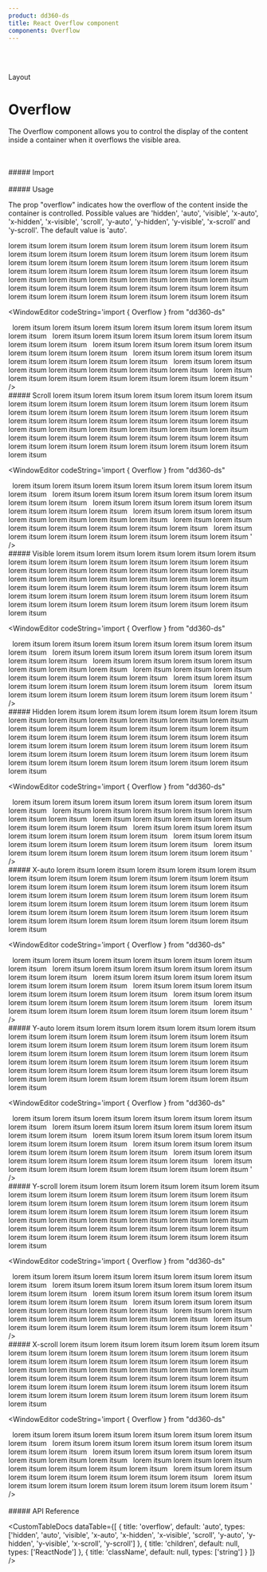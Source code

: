 ```yaml
---
product: dd360-ds
title: React Overflow component
components: Overflow
---
```


<br />
<br />

<Label>Layout</Label>

# <span name="floating-nav">Overflow</span>

The Overflow component allows you to control the display of the content inside a container when it overflows the visible area.

<br />
<br />
##### <span name="floating-nav">Import</span>

<WindowEditor codeString="import { Overflow } from 'dd360-ds'" />
<WindowEditor codeString="import Overflow from 'dd360-ds/Layout/Overflow'" />

<br />
<br />
##### <span name="floating-nav">Usage</span>

The prop "overflow" indicates how the overflow of the content inside the container is controlled. Possible values are 'hidden', 'auto', 'visible', 'x-auto',
'x-hidden', 'x-visible', 'scroll', 'y-auto', 'y-hidden', 'y-visible', 'x-scroll' and 'y-scroll'. The default value is 'auto'.

<ContainerComponentDoc>
    <Overflow className="h-20">
        lorem itsum lorem itsum lorem itsum lorem itsum lorem itsum lorem itsum lorem itsum lorem itsum lorem itsum lorem itsum lorem itsum lorem itsum lorem
        itsum lorem itsum lorem itsum lorem itsum lorem itsum lorem itsum lorem itsum lorem itsum lorem itsum lorem itsum lorem itsum lorem itsum lorem itsum
        lorem itsum lorem itsum lorem itsum lorem itsum lorem itsum lorem itsum lorem itsum lorem itsum lorem itsum lorem itsum lorem itsum lorem itsum lorem
        itsum lorem itsum lorem itsum lorem itsum lorem itsum
    </Overflow>
</ContainerComponentDoc>

<WindowEditor codeString='import { Overflow } from "dd360-ds"

<Overflow className="h-20">
    &nbsp;&nbsp;lorem itsum lorem itsum lorem itsum lorem itsum lorem itsum lorem itsum lorem itsum &nbsp;&nbsp;lorem itsum lorem itsum lorem itsum lorem itsum
    lorem itsum lorem itsum lorem itsum &nbsp;&nbsp;lorem itsum lorem itsum lorem itsum lorem itsum lorem itsum lorem itsum lorem itsum &nbsp;&nbsp;lorem itsum
    lorem itsum lorem itsum lorem itsum lorem itsum lorem itsum lorem itsum &nbsp;&nbsp;lorem itsum lorem itsum lorem itsum lorem itsum lorem itsum lorem itsum
    lorem itsum &nbsp;&nbsp;lorem itsum lorem itsum lorem itsum lorem itsum lorem itsum lorem itsum lorem itsum
</Overflow>
' />

<br />
##### <span name="floating-nav">Scroll</span>

<ContainerComponentDoc>
    <Overflow className="h-20" overflow="scroll">
        lorem itsum lorem itsum lorem itsum lorem itsum lorem itsum lorem itsum lorem itsum lorem itsum lorem itsum lorem itsum lorem itsum lorem itsum lorem
        itsum lorem itsum lorem itsum lorem itsum lorem itsum lorem itsum lorem itsum lorem itsum lorem itsum lorem itsum lorem itsum lorem itsum lorem itsum
        lorem itsum lorem itsum lorem itsum lorem itsum lorem itsum lorem itsum lorem itsum lorem itsum lorem itsum lorem itsum lorem itsum lorem itsum lorem
        itsum lorem itsum lorem itsum lorem itsum lorem itsum
    </Overflow>
</ContainerComponentDoc>

<WindowEditor codeString='import { Overflow } from "dd360-ds"

<Overflow className="h-20" overflow="scroll">
    &nbsp;&nbsp;lorem itsum lorem itsum lorem itsum lorem itsum lorem itsum lorem itsum lorem itsum &nbsp;&nbsp;lorem itsum lorem itsum lorem itsum lorem itsum
    lorem itsum lorem itsum lorem itsum &nbsp;&nbsp;lorem itsum lorem itsum lorem itsum lorem itsum lorem itsum lorem itsum lorem itsum &nbsp;&nbsp;lorem itsum
    lorem itsum lorem itsum lorem itsum lorem itsum lorem itsum lorem itsum &nbsp;&nbsp;lorem itsum lorem itsum lorem itsum lorem itsum lorem itsum lorem itsum
    lorem itsum &nbsp;&nbsp;lorem itsum lorem itsum lorem itsum lorem itsum lorem itsum lorem itsum lorem itsum
</Overflow>
' />

<br />
##### <span name="floating-nav">Visible</span>

<ContainerComponentDoc>
    <Overflow className="h-20" overflow="visible">
        lorem itsum lorem itsum lorem itsum lorem itsum lorem itsum lorem itsum lorem itsum lorem itsum lorem itsum lorem itsum lorem itsum lorem itsum lorem
        itsum lorem itsum lorem itsum lorem itsum lorem itsum lorem itsum lorem itsum lorem itsum lorem itsum lorem itsum lorem itsum lorem itsum lorem itsum
        lorem itsum lorem itsum lorem itsum lorem itsum lorem itsum lorem itsum lorem itsum lorem itsum lorem itsum lorem itsum lorem itsum lorem itsum lorem
        itsum lorem itsum lorem itsum lorem itsum lorem itsum
    </Overflow>
</ContainerComponentDoc>

<WindowEditor codeString='import { Overflow } from "dd360-ds"

<Overflow className="h-20" overflow="visible">
    &nbsp;&nbsp;lorem itsum lorem itsum lorem itsum lorem itsum lorem itsum lorem itsum lorem itsum &nbsp;&nbsp;lorem itsum lorem itsum lorem itsum lorem itsum
    lorem itsum lorem itsum lorem itsum &nbsp;&nbsp;lorem itsum lorem itsum lorem itsum lorem itsum lorem itsum lorem itsum lorem itsum &nbsp;&nbsp;lorem itsum
    lorem itsum lorem itsum lorem itsum lorem itsum lorem itsum lorem itsum &nbsp;&nbsp;lorem itsum lorem itsum lorem itsum lorem itsum lorem itsum lorem itsum
    lorem itsum &nbsp;&nbsp;lorem itsum lorem itsum lorem itsum lorem itsum lorem itsum lorem itsum lorem itsum
</Overflow>
' />

<br />
##### <span name="floating-nav">Hidden</span>

<ContainerComponentDoc>
    <Overflow className="h-20" overflow="hidden">
        lorem itsum lorem itsum lorem itsum lorem itsum lorem itsum lorem itsum lorem itsum lorem itsum lorem itsum lorem itsum lorem itsum lorem itsum lorem
        itsum lorem itsum lorem itsum lorem itsum lorem itsum lorem itsum lorem itsum lorem itsum lorem itsum lorem itsum lorem itsum lorem itsum lorem itsum
        lorem itsum lorem itsum lorem itsum lorem itsum lorem itsum lorem itsum lorem itsum lorem itsum lorem itsum lorem itsum lorem itsum lorem itsum lorem
        itsum lorem itsum lorem itsum lorem itsum lorem itsum
    </Overflow>
</ContainerComponentDoc>

<WindowEditor codeString='import { Overflow } from "dd360-ds"

<Overflow className="h-20" overflow="hidden">
    &nbsp;&nbsp;lorem itsum lorem itsum lorem itsum lorem itsum lorem itsum lorem itsum lorem itsum &nbsp;&nbsp;lorem itsum lorem itsum lorem itsum lorem itsum
    lorem itsum lorem itsum lorem itsum &nbsp;&nbsp;lorem itsum lorem itsum lorem itsum lorem itsum lorem itsum lorem itsum lorem itsum &nbsp;&nbsp;lorem itsum
    lorem itsum lorem itsum lorem itsum lorem itsum lorem itsum lorem itsum &nbsp;&nbsp;lorem itsum lorem itsum lorem itsum lorem itsum lorem itsum lorem itsum
    lorem itsum &nbsp;&nbsp;lorem itsum lorem itsum lorem itsum lorem itsum lorem itsum lorem itsum lorem itsum
</Overflow>
' />

<br />
##### <span name="floating-nav">X-auto</span>

<ContainerComponentDoc>
    <Overflow className="h-20" overflow="x-auto">
        lorem itsum lorem itsum lorem itsum lorem itsum lorem itsum lorem itsum lorem itsum lorem itsum lorem itsum lorem itsum lorem itsum lorem itsum lorem
        itsum lorem itsum lorem itsum lorem itsum lorem itsum lorem itsum lorem itsum lorem itsum lorem itsum lorem itsum lorem itsum lorem itsum lorem itsum
        lorem itsum lorem itsum lorem itsum lorem itsum lorem itsum lorem itsum lorem itsum lorem itsum lorem itsum lorem itsum lorem itsum lorem itsum lorem
        itsum lorem itsum lorem itsum lorem itsum lorem itsum
    </Overflow>
</ContainerComponentDoc>

<WindowEditor codeString='import { Overflow } from "dd360-ds"

<Overflow className="h-20" overflow="x-auto">
    &nbsp;&nbsp;lorem itsum lorem itsum lorem itsum lorem itsum lorem itsum lorem itsum lorem itsum &nbsp;&nbsp;lorem itsum lorem itsum lorem itsum lorem itsum
    lorem itsum lorem itsum lorem itsum &nbsp;&nbsp;lorem itsum lorem itsum lorem itsum lorem itsum lorem itsum lorem itsum lorem itsum &nbsp;&nbsp;lorem itsum
    lorem itsum lorem itsum lorem itsum lorem itsum lorem itsum lorem itsum &nbsp;&nbsp;lorem itsum lorem itsum lorem itsum lorem itsum lorem itsum lorem itsum
    lorem itsum &nbsp;&nbsp;lorem itsum lorem itsum lorem itsum lorem itsum lorem itsum lorem itsum lorem itsum
</Overflow>
' />

<br />
##### <span name="floating-nav">Y-auto</span>

<ContainerComponentDoc>
    <Overflow className="h-20" overflow="y-auto">
        lorem itsum lorem itsum lorem itsum lorem itsum lorem itsum lorem itsum lorem itsum lorem itsum lorem itsum lorem itsum lorem itsum lorem itsum lorem
        itsum lorem itsum lorem itsum lorem itsum lorem itsum lorem itsum lorem itsum lorem itsum lorem itsum lorem itsum lorem itsum lorem itsum lorem itsum
        lorem itsum lorem itsum lorem itsum lorem itsum lorem itsum lorem itsum lorem itsum lorem itsum lorem itsum lorem itsum lorem itsum lorem itsum lorem
        itsum lorem itsum lorem itsum lorem itsum lorem itsum
    </Overflow>
</ContainerComponentDoc>

<WindowEditor codeString='import { Overflow } from "dd360-ds"

<Overflow className="h-20" overflow="y-auto">
    &nbsp;&nbsp;lorem itsum lorem itsum lorem itsum lorem itsum lorem itsum lorem itsum lorem itsum &nbsp;&nbsp;lorem itsum lorem itsum lorem itsum lorem itsum
    lorem itsum lorem itsum lorem itsum &nbsp;&nbsp;lorem itsum lorem itsum lorem itsum lorem itsum lorem itsum lorem itsum lorem itsum &nbsp;&nbsp;lorem itsum
    lorem itsum lorem itsum lorem itsum lorem itsum lorem itsum lorem itsum &nbsp;&nbsp;lorem itsum lorem itsum lorem itsum lorem itsum lorem itsum lorem itsum
    lorem itsum &nbsp;&nbsp;lorem itsum lorem itsum lorem itsum lorem itsum lorem itsum lorem itsum lorem itsum
</Overflow>
' />

<br />
##### <span name="floating-nav">Y-scroll</span>

<ContainerComponentDoc>
    <Overflow className="h-20" overflow="y-scroll">
        lorem itsum lorem itsum lorem itsum lorem itsum lorem itsum lorem itsum lorem itsum lorem itsum lorem itsum lorem itsum lorem itsum lorem itsum lorem
        itsum lorem itsum lorem itsum lorem itsum lorem itsum lorem itsum lorem itsum lorem itsum lorem itsum lorem itsum lorem itsum lorem itsum lorem itsum
        lorem itsum lorem itsum lorem itsum lorem itsum lorem itsum lorem itsum lorem itsum lorem itsum lorem itsum lorem itsum lorem itsum lorem itsum lorem
        itsum lorem itsum lorem itsum lorem itsum lorem itsum
    </Overflow>
</ContainerComponentDoc>

<WindowEditor codeString='import { Overflow } from "dd360-ds"

<Overflow className="h-20" overflow="y-scroll">
    &nbsp;&nbsp;lorem itsum lorem itsum lorem itsum lorem itsum lorem itsum lorem itsum lorem itsum &nbsp;&nbsp;lorem itsum lorem itsum lorem itsum lorem itsum
    lorem itsum lorem itsum lorem itsum &nbsp;&nbsp;lorem itsum lorem itsum lorem itsum lorem itsum lorem itsum lorem itsum lorem itsum &nbsp;&nbsp;lorem itsum
    lorem itsum lorem itsum lorem itsum lorem itsum lorem itsum lorem itsum &nbsp;&nbsp;lorem itsum lorem itsum lorem itsum lorem itsum lorem itsum lorem itsum
    lorem itsum &nbsp;&nbsp;lorem itsum lorem itsum lorem itsum lorem itsum lorem itsum lorem itsum lorem itsum
</Overflow>
' />

<br />
##### <span name="floating-nav">X-scroll</span>

<ContainerComponentDoc>
    <Overflow className="h-20" overflow="x-scroll">
        lorem itsum lorem itsum lorem itsum lorem itsum lorem itsum lorem itsum lorem itsum lorem itsum lorem itsum lorem itsum lorem itsum lorem itsum lorem
        itsum lorem itsum lorem itsum lorem itsum lorem itsum lorem itsum lorem itsum lorem itsum lorem itsum lorem itsum lorem itsum lorem itsum lorem itsum
        lorem itsum lorem itsum lorem itsum lorem itsum lorem itsum lorem itsum lorem itsum lorem itsum lorem itsum lorem itsum lorem itsum lorem itsum lorem
        itsum lorem itsum lorem itsum lorem itsum lorem itsum
    </Overflow>
</ContainerComponentDoc>

<WindowEditor codeString='import { Overflow } from "dd360-ds"

<Overflow className="h-20" overflow="x-scroll">
    &nbsp;&nbsp;lorem itsum lorem itsum lorem itsum lorem itsum lorem itsum lorem itsum lorem itsum &nbsp;&nbsp;lorem itsum lorem itsum lorem itsum lorem itsum
    lorem itsum lorem itsum lorem itsum &nbsp;&nbsp;lorem itsum lorem itsum lorem itsum lorem itsum lorem itsum lorem itsum lorem itsum &nbsp;&nbsp;lorem itsum
    lorem itsum lorem itsum lorem itsum lorem itsum lorem itsum lorem itsum &nbsp;&nbsp;lorem itsum lorem itsum lorem itsum lorem itsum lorem itsum lorem itsum
    lorem itsum &nbsp;&nbsp;lorem itsum lorem itsum lorem itsum lorem itsum lorem itsum lorem itsum lorem itsum
</Overflow>
' />

<br />
<br />
##### <span name="floating-nav">API Reference</span>

<CustomTableDocs
    dataTable={[
        {
            title: 'overflow',
            default: 'auto',
            types: ['hidden', 'auto', 'visible', 'x-auto', 'x-hidden', 'x-visible', 'scroll', 'y-auto', 'y-hidden', 'y-visible', 'x-scroll', 'y-scroll']
        },
        { title: 'children', default: null, types: ['ReactNode'] },
        { title: 'className', default: null, types: ['string'] }
    ]}
/>

<BackAndForwardController />
